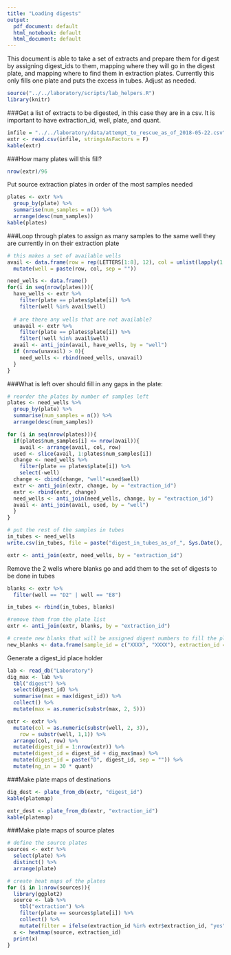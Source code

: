 ```yaml
---
title: "Loading digests"
output:
  pdf_document: default
  html_notebook: default
  html_document: default
---
```


This document is able to take a set of extracts and prepare them for digest by assigning digest_ids to them, mapping where they will go in the digest plate, and mapping where to find them in extraction plates. Currently this only fills one plate and puts the excess in tubes.  Adjust as needed.

```r
source("../../laboratory/scripts/lab_helpers.R")
library(knitr)

```

###Get a list of extracts to be digested, 
in this case they are in a csv.  It is important to have extraction_id, well, plate, and quant.  
```r
infile = "../../laboratory/data/attempt_to_rescue_as_of_2018-05-22.csv"
extr <- read.csv(infile, stringsAsFactors = F) 
kable(extr)
```

###How many plates will this fill?

```r
nrow(extr)/96
```
Put source extraction plates in order of the most samples needed
```r
plates <- extr %>% 
  group_by(plate) %>% 
  summarise(num_samples = n()) %>% 
  arrange(desc(num_samples))
kable(plates)
```

###Loop through plates to assign as many samples to the same well they are currently in on their extraction plate
```r
# this makes a set of available wells
avail <- data.frame(row = rep(LETTERS[1:8], 12), col = unlist(lapply(1:12, rep, 8))) %>%
  mutate(well = paste(row, col, sep = ""))

need_wells <- data.frame()
for(i in seq(nrow(plates))){
  have_wells <- extr %>% 
    filter(plate == plates$plate[i]) %>% 
    filter(well %in% avail$well)
  
  # are there any wells that are not available?
  unavail <- extr %>% 
    filter(plate == plates$plate[i]) %>% 
    filter(!well %in% avail$well)
  avail <- anti_join(avail, have_wells, by = "well")
  if (nrow(unavail) > 0){
    need_wells <- rbind(need_wells, unavail)
  }
}
```

###What is left over should fill in any gaps in the plate:
```r
# reorder the plates by number of samples left
plates <- need_wells %>% 
  group_by(plate) %>% 
  summarise(num_samples = n()) %>% 
  arrange(desc(num_samples))

for (i in seq(nrow(plates))){
  if(plates$num_samples[i] <= nrow(avail)){
    avail <- arrange(avail, col, row)
  used <- slice(avail, 1:plates$num_samples[i]) 
  change <- need_wells %>% 
    filter(plate == plates$plate[i]) %>% 
    select(-well)
  change <- cbind(change, "well"=used$well)
  extr <- anti_join(extr, change, by = "extraction_id")
  extr <- rbind(extr, change)
  need_wells <- anti_join(need_wells, change, by = "extraction_id")
  avail <- anti_join(avail, used, by = "well")
  }
}

# put the rest of the samples in tubes
in_tubes <- need_wells
write.csv(in_tubes, file = paste("digest_in_tubes_as_of_", Sys.Date(), ".csv", sep =""))

extr <- anti_join(extr, need_wells, by = "extraction_id")
```
Remove the 2 wells where blanks go and add them to the set of digests to be done in tubes
```r
blanks <- extr %>% 
  filter(well == "D2" | well == "E8")

in_tubes <- rbind(in_tubes, blanks)

#remove them from the plate list
extr <- anti_join(extr, blanks, by = "extraction_id")

# create new blanks that will be assigned digest numbers to fill the plate
new_blanks <- data.frame(sample_id = c("XXXX", "XXXX"), extraction_id = c("XXXX","XXXX"), quant = c(0,0), plate = c("XXXX","XXXX"), well = c("D2", "E8"))
```

Generate a digest_id place holder
```r
lab <- read_db("Laboratory")
dig_max <- lab %>% 
  tbl("digest") %>% 
  select(digest_id) %>% 
  summarise(max = max(digest_id)) %>% 
  collect() %>% 
  mutate(max = as.numeric(substr(max, 2, 5)))

extr <- extr %>% 
  mutate(col = as.numeric(substr(well, 2, 3)), 
    row = substr(well, 1,1)) %>% 
  arrange(col, row) %>% 
  mutate(digest_id = 1:nrow(extr)) %>% 
  mutate(digest_id = digest_id + dig_max$max) %>% 
  mutate(digest_id = paste("D", digest_id, sep = "")) %>% 
  mutate(ng_in = 30 * quant)

```

###Make plate maps of destinations

```r
dig_dest <- plate_from_db(extr, "digest_id")
kable(platemap)
```
```r
extr_dest <- plate_from_db(extr, "extraction_id")
kable(platemap)
```

###Make plate maps of source plates
```r
# define the source plates
sources <- extr %>% 
  select(plate) %>% 
  distinct() %>% 
  arrange(plate)

# create heat maps of the plates
for (i in 1:nrow(sources)){
  library(ggplot2)
  source <- lab %>% 
    tbl("extraction") %>% 
    filter(plate == sources$plate[i]) %>% 
    collect() %>% 
    mutate(filter = ifelse(extraction_id %in% extr$extraction_id, "yes", "no"))
  x <- heatmap(source, extraction_id)
  print(x)
}
```










